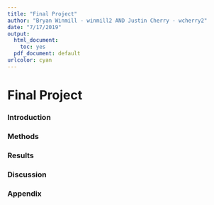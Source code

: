 ---
title: "Final Project"
author: "Bryan Winmill - winmill2 AND Justin Cherry - wcherry2"
date: "7/17/2019"
output:
  html_document: 
    toc: yes
  pdf_document: default
urlcolor: cyan
---

# Final Project


### Introduction


### Methods


### Results


### Discussion


### Appendix



